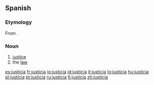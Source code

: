 ==Spanish==

===Etymology===
From {{etyl|la|es}} {{term|iustitia|iūstitia|justice|lang=la}}.

===Noun===
{{es-noun-f-unc}}

# [[justice]]
# the [[law]]

[[es:justicia]]
[[fr:justicia]]
[[io:justicia]]
[[id:justicia]]
[[it:justicia]]
[[lo:justicia]]
[[hu:justicia]]
[[pl:justicia]]
[[pt:justicia]]
[[ru:justicia]]
[[fi:justicia]]
[[zh:justicia]]